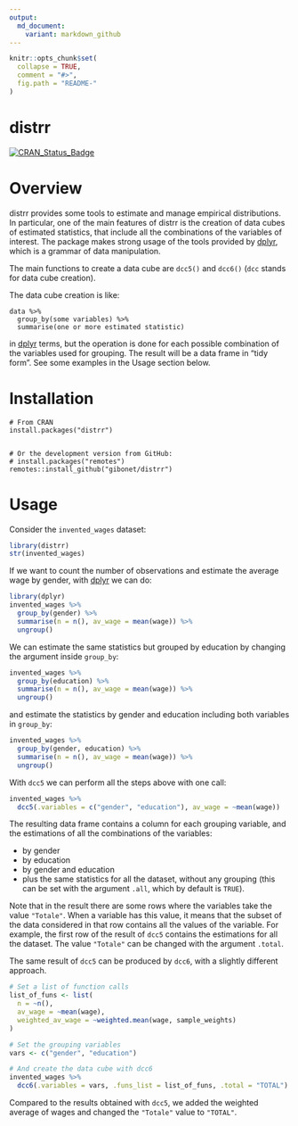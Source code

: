 ```yaml
---
output:
  md_document:
    variant: markdown_github
---
```


<!-- README.md is generated from README.Rmd. Please edit that file -->

```r
knitr::opts_chunk$set(
  collapse = TRUE,
  comment = "#>",
  fig.path = "README-"
)
```

# distrr

[![CRAN\_Status\_Badge](http://www.r-pkg.org/badges/version/distrr)](https://cran.r-project.org/package=distrr)


# Overview

distrr provides some tools to estimate and manage empirical distributions. In particular, one of the main features of distrr is
the creation of data cubes of estimated statistics, that include all the combinations of the variables of interest. The package makes strong
usage of the tools provided by [dplyr](https://cran.r-project.org/package=dplyr), which is a grammar of data manipulation.

The main functions to create a data cube are `dcc5()` and `dcc6()` (`dcc` stands for data cube creation).

The data cube creation is like:

```
data %>%
  group_by(some variables) %>%
  summarise(one or more estimated statistic)
```

in [dplyr](https://cran.r-project.org/package=dplyr) terms, but the operation is done for each possible combination of
the variables used for grouping. The result will be a data frame in "tidy form". See some examples in the Usage section below. 

 

# Installation


```
# From CRAN
install.packages("distrr")


# Or the development version from GitHub:
# install.packages("remotes")
remotes::install_github("gibonet/distrr")
```


# Usage

Consider the `invented_wages` dataset:

```r
library(distrr)
str(invented_wages)
```

If we want to count the number of observations and estimate the average wage by gender, 
with [dplyr](https://cran.r-project.org/package=dplyr) we can do:

```r
library(dplyr)
invented_wages %>%
  group_by(gender) %>%
  summarise(n = n(), av_wage = mean(wage)) %>%
  ungroup()
```

We can estimate the same statistics but grouped by education by changing the argument inside `group_by`:

```r
invented_wages %>%
  group_by(education) %>%
  summarise(n = n(), av_wage = mean(wage)) %>%
  ungroup()
```

and estimate the statistics by gender and education including both variables in `group_by`:

```r
invented_wages %>%
  group_by(gender, education) %>%
  summarise(n = n(), av_wage = mean(wage)) %>%
  ungroup()
```


With `dcc5` we can perform all the steps above with one call:

```r
invented_wages %>% 
  dcc5(.variables = c("gender", "education"), av_wage = ~mean(wage))
```

The resulting data frame contains a column for each grouping variable, and the estimations of all the combinations of the variables:

- by gender
- by education
- by gender and education
- plus the same statistics for all the dataset, without any grouping (this can be set with the argument `.all`, which by default is `TRUE`).

Note that in the result there are some rows where the variables take the value `"Totale"`. When a variable has this value, it means that the subset of the data considered in that row contains all the values of the variable. For example, the first row of the result of `dcc5` contains the estimations for all the dataset. The value `"Totale"` can be changed with the argument `.total`.


The same result of `dcc5` can be produced by `dcc6`, with a slightly different approach.

```r
# Set a list of function calls
list_of_funs <- list(
  n = ~n(),
  av_wage = ~mean(wage),
  weighted_av_wage = ~weighted.mean(wage, sample_weights)
)

# Set the grouping variables
vars <- c("gender", "education")

# And create the data cube with dcc6
invented_wages %>% 
  dcc6(.variables = vars, .funs_list = list_of_funs, .total = "TOTAL")
```

Compared to the results obtained with `dcc5`, we added the weighted average of wages and changed the `"Totale"` value to `"TOTAL"`.
